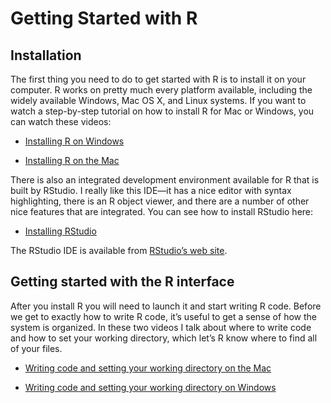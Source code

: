 # Getting Started with R

## Installation

The first thing you need to do to get started with R is to install it
on your computer. R works on pretty much every platform available,
including the widely available Windows, Mac OS X, and Linux
systems. If you want to watch a step-by-step tutorial on how to install
R for Mac or Windows, you can watch these videos:

- [Installing R on Windows](http://youtu.be/Ohnk9hcxf9M)

- [Installing R on the Mac](https://youtu.be/uxuuWXU-7UQ)

There is also an integrated development environment available for R
that is built by RStudio. I really like this IDE---it has a nice
editor with syntax highlighting, there is an R object viewer, and
there are a number of other nice features that are integrated. You can
see how to install RStudio here:

- [Installing RStudio](https://youtu.be/bM7Sfz-LADM)

The RStudio IDE is available from [RStudio's web
site](http://rstudio.com).

## Getting started with the R interface

After you install R you will need to launch it and start writing R
code. Before we get to exactly how to write R code, it's useful to get
a sense of how the system is organized. In these two videos I talk
about where to write code and how to set your working directory, which
let's R know where to find all of your files.

- [Writing code and setting your working directory on the Mac](https://youtu.be/8xT3hmJQskU)

- [Writing code and setting your working directory on Windows](https://youtu.be/XBcvH1BpIBo)
